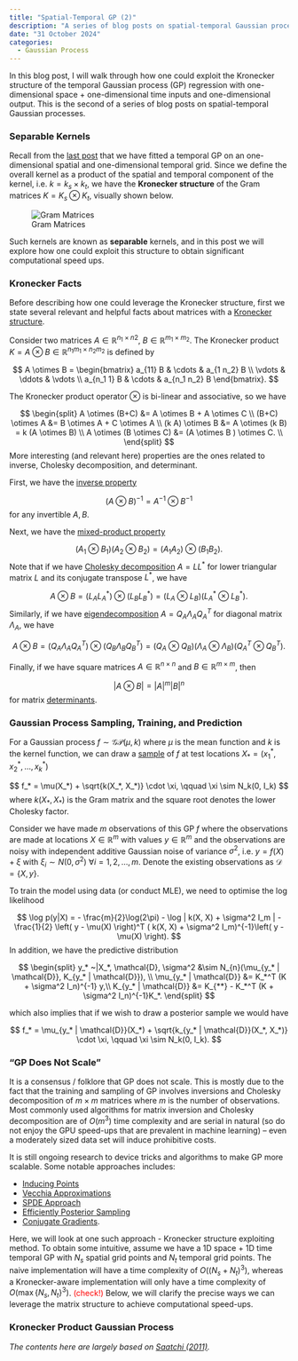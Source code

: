 ```yaml
---
title: "Spatial-Temporal GP (2)"
description: "A series of blog posts on spatial-temporal Gaussian processes. Exploiting the Kronecker structure of temporal GP regression with 1d space."
date: "31 October 2024"
categories:
  - Gaussian Process
---
```


In this blog post, I will walk through how one could exploit the Kronecker structure of the temporal Gaussian process (GP) regression with one-dimensional space + one-dimensional time inputs and one-dimensional output. This is the second of a series of blog posts on spatial-temporal Gaussian processes. 

### Separable Kernels

Recall from the [last post](https://shusheng3927.github.io/posts/2024-10-23-temporal-GP-1/) that we have fitted a temporal GP on an one-dimensional spatial and one-dimensional temporal grid. Since we define the overall kernel as a product of the spatial and temporal component of the kernel, i.e. $k = k_s \times k_t$, we have the **Kronecker structure** of the Gram matrices $K = K_s \otimes K_t$, visually shown below. 

![Gram Matrices](./gram_matrix_krnonecker_1d.png)

Such kernels are known as **separable** kernels, and in this post we will explore how one could exploit this structure to obtain significant computational speed ups. 

### Kronecker Facts

Before describing how one could leverage the Kronecker structure, first we state several relevant and helpful facts about matrices with a [Kronecker structure](https://en.wikipedia.org/wiki/Kronecker_product). 

Consider two matrices $A \in \mathbb{R}^{n_1 \times n2}$, $B \in \mathbb{R}^{m_1 \times m_2}$. The Kronecker product $K = A \otimes B \in \mathbb{R}^{n_1 m_1 \times n_2 m_2}$ is defined by 

$$
A \otimes B = \begin{bmatrix}
a_{11} B & \cdots & a_{1 n_2} B \\
\vdots & \ddots & \vdots \\
a_{n_1 1} B & \cdots & a_{n_1 n_2} B 
\end{bmatrix}.
$$

The Kronecker product operator $\otimes$ is bi-linear and associative, so we have 

$$
\begin{split}
A \otimes (B+C) &= A \otimes B + A \otimes C \\
(B+C) \otimes A &= B \otimes A + C \otimes A \\
(k A) \otimes B &= A \otimes (k B) = k (A \otimes B) \\
A \otimes (B \otimes C) &= (A \otimes B ) \otimes C. \\
\end{split}
$$
More interesting (and relevant here) properties are the ones related to inverse, Cholesky decomposition, and determinant.

First, we have the <u>inverse property</u>

$$
(A \otimes B)^{-1} = A^{-1} \otimes B^{-1}
$$
for any invertible $A, B$. 

Next, we have the <u>mixed-product property</u>

$$
(A_1 \otimes B_1) (A_2 \otimes B_2) = (A_1 A_2) \otimes (B_1 B_2).
$$
Note that if we have <u>Cholesky decomposition</u> $A = LL^*$ for lower triangular matrix $L$ and its conjugate transpose $L^*$, we have 

$$
A \otimes B = (L_A L_A^*) \otimes (L_B L_B^*) = (L_A \otimes L_B) (L_A^* \otimes L_B^*).
$$
Similarly, if we have <u>eigendecomposition</u> $A = Q_A \Lambda_A Q_A^T$ for diagonal matrix $\Lambda_A$, we have 

$$
A \otimes B = (Q_A \Lambda_A Q_A^T) \otimes (Q_B \Lambda_B Q_B^T) = (Q_A \otimes Q_B) (\Lambda_A \otimes \Lambda_B) (Q_A^T \otimes Q_B^T).
$$

Finally, if we have square matrices $A \in \mathbb{R}^{n \times n}$ and $B \in \mathbb{R}^{m \times m}$, then 

$$
| A \otimes B | = | A |^m | B |^n
$$
for matrix <u>determinants</u>. 

### Gaussian Process Sampling, Training, and Prediction

For a Gaussian process $f \sim \mathcal{GP}(\mu, k)$ where $\mu$ is the mean function and $k$ is the kernel function, we can draw a <u>sample</u> of $f$ at test locations $X_* = (x_1^*, x_2^*, \ldots, x_k^*)$ 

$$
f_* = \mu(X_*) + \sqrt{k(X_*, X_*)} \cdot \xi, \qquad \xi \sim N_k(0, I_k) 
$$
where $k(X_*, X_*)$ is the Gram matrix and the square root denotes the lower Cholesky factor. 

Consider we have made $m$ observations of this GP $f$ where the observations are made at locations $X \in \mathbb{R}^m$ with values $y \in \mathbb{R}^m$ and the observations are noisy with independent additive Gaussian noise of variance $\sigma^2$, i.e. $y = f(X) + \xi$ with $\xi_i \sim N(0, \sigma^2) ~\forall i = 1, 2, \ldots, m$. Denote the existing observations as $\mathcal{D} = \{ X, y \}$.

To train the model using data (or conduct MLE), we need to optimise the log likelihood 

$$
\log p(y|X) = - \frac{m}{2}\log(2\pi) - \log | k(X, X) + \sigma^2 I_m | - \frac{1}{2} \left( y - \mu(X) \right)^T ( k(X, X) + \sigma^2 I_m)^{-1}\left( y - \mu(X) \right).
$$
In addition, we have the predictive distribution 

$$
\begin{split} 
y_* ~|X_*, \mathcal{D}, \sigma^2 &\sim N_{n}(\mu_{y_* | \mathcal{D}}, K_{y_* | \mathcal{D}}), \\
\mu_{y_* | \mathcal{D}} &= K_*^T (K + \sigma^2 I_n)^{-1} y,\\
K_{y_* | \mathcal{D}} &= K_{**} - K_*^T (K + \sigma^2 I_n)^{-1}K_*.
\end{split}
$$

which also implies that if we wish to draw a posterior sample we would have 

$$
f_* = \mu_{y_* | \mathcal{D}}(X_*) + \sqrt{k_{y_* | \mathcal{D}}(X_*, X_*)} \cdot \xi, \qquad \xi \sim N_k(0, I_k). 
$$

### "GP Does Not Scale"

It is a consensus / folklore that GP does not scale. This is mostly due to the fact that the training and sampling of GP involves inversions and Cholesky decomposition of $m \times m$ matrices where $m$ is the number of observations. Most commonly used algorithms for matrix inversion and Cholesky decomposition are of $O(m^3)$ time complexity and are serial in natural (so do not enjoy the GPU speed-ups that are prevalent in machine learning) -- even a moderately sized data set will induce prohibitive costs. 

It is still ongoing research to device tricks and algorithms to make GP more scalable. Some notable approaches includes: 

- [Inducing Points](https://arxiv.org/abs/2012.13962)
- [Vecchia Approximations](https://arxiv.org/abs/1708.06302)
- [SPDE Approach](https://arxiv.org/abs/2111.01084)
- [Efficiently Posterior Sampling](https://arxiv.org/abs/2002.09309)
- [Conjugate Gradients](https://geoffpleiss.com/static/media/gpleiss_thesis.d218bc00.pdf).

Here, we will look at one such approach - Kronecker structure exploiting method. To obtain some intuitive, assume we have a 1D space + 1D time temporal GP with $N_s$ spatial grid points and $N_t$ temporal grid points. The naive implementation will have a time complexity of $O((N_s + N_t)^3)$, whereas a Kronecker-aware implementation will only have a time complexity of $O(\max\{N_s, N_t\}^3)$. <span style="color: red;">(check!)</span> Below, we will clarify the precise ways we can leverage the matrix structure to achieve computational speed-ups. 

### Kronecker Product Gaussian Process

*The contents here are largely based on [Saatchi (2011)](https://mlg.eng.cam.ac.uk/pub/pdf/Saa11.pdf).*




